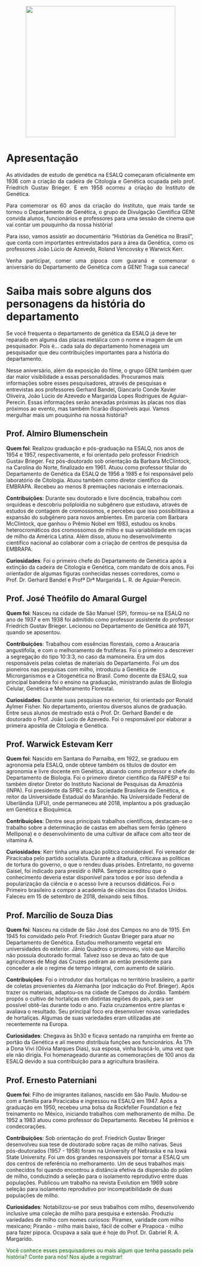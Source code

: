 <center>
<figure>
  <img src="../img/portfolio/niver.png" width="400" height="350" class="center">
</figure>
</center>


# Apresentação

<p style = 'text-align: justify;'> As atividades de estudo de genética na ESALQ começaram oficialmente em 1936 com a criação da cadeira de Citologia e Genética ocupada pelo prof. Friedrich Gustav Brieger. E em 1958 ocorreu a criação do Instituto de Genética.  </p>

<p style = 'text-align: justify;' >Para comemorar os 60 anos da criação do Instituto, que mais tarde se tornou o Departamento de Genética, o grupo de Divulgação Científica GENt convida alunos, funcionários e professores para uma sessão de cinema que vai contar um pouquinho da nossa história! </p>

<p style = 'text-align: justify;' >Para isso, vamos assistir ao documentário “Histórias da Genética no Brasil”, que conta com importantes entrevistados para a área da Genética, como os professores João Lúcio de Azevedo, Roland Vencovsky e Warwick Kerr.

<p style = 'text-align: justify;' >Venha participar, comer uma pipoca com guaraná e comemorar o aniversário do Departamento de Genética com a GENt! Traga sua caneca! </p> 


# Saiba mais sobre alguns dos personagens da história do departamento

Se você frequenta o departamento de genética da ESALQ já deve ter reparado em alguma das placas metálica com o nome e imagem de um pesquisador. Pois é... cada sala do departamento homenageia um pesquisador que deu contribuições importantes para a história do departamento.

Nesse aniversário, além da exposição do filme, o grupo GENt também quer dar maior visibilidade a essas personalidades. Procuramos mais informações sobre esses pesquisadores, através de pesquisas e entrevistas aos professores Gerhard Bandel, Giancarlo Conde Xavier Oliveira, João Lúcio de Azevedo e Margarida Lopes Rodrigues de Aguiar-Perecin. Essas informações serão anexadas próximas às placas nos dias próximos ao evento, mas também ficarão disponíveis aqui. Vamos mergulhar mais um pouquinho na nossa história?

## Prof. Almiro Blumenschein

**Quem foi**: Realizou graduação e pós-graduação na ESALQ,  nos anos de 1954 e 1957, respectivamente, e foi orientado pelo professor Friedrich Gustav Brieger. Fez pós-doutorado sob orientação da Barbara McClintock, na Carolina do Norte, finalizado em 1961. Atuou como professor titular do Departamento de Genética da ESALQ de 1956 a 1985 e foi responsável pelo laboratório de Citologia. Atuou também como diretor científico da EMBRAPA. Recebeu ao menos 8 premiações nacionais e internacionais.

**Contribuições**: Durante seu doutorado e livre docência, trabalhou com orquídeas e descobriu poliploidia no subgênero que estudava, através de estudos de contagem de cromossomos, e percebeu que isso possibilitava a expansão do subgênero para novos ambientes. Em parceria com Barbara McClintock, que ganhou o Prêmio Nobel em 1983, estudou os knobs heterocromáticos dos cromossomos de milho e sua variabilidade em raças de milho da América Latina. Além disso, atuou no desenvolvimento científico nacional ao colaborar com a criação de centros de pesquisa da EMBRAPA.

**Curiosidades**: Foi o primeiro chefe do Departamento de Genética após a extinção da cadeira de Citologia e Genética, com mandato de dois anos. Foi orientador de algumas figuras conhecidas nesses corredores, como o Prof. Dr. Gerhard Bandel e  Profª Drª Margarida L. R. de Aguiar-Perecin.  

## Prof. José Theófilo do Amaral Gurgel

**Quem foi**:  Nasceu na cidade de São Manuel (SP), formou-se na ESALQ no ano de 1937 e em 1938 foi admitido como professor assistente do professor Friedrich Gustav Brieger. Lecionou no Departamento de Genética até 1971, quando se aposentou. 

**Contribuições**: Trabalhou com essências florestais, como a Araucaria angustifolia, e com o melhoramento de frutíferas. Foi o primeiro a descrever a segregação do tipo 10:3:3, no caso da mamoneira.  Era um dos responsáveis pelas coletas de materiais do Departamento. Foi um dos pioneiros nas pesquisas com milho, introduziu a Genética de Microrganismos e a Citogenética no Brasil.  Como docente da ESALQ, sua principal bandeira foi o ensino na graduação, ministrando aulas de Biologia Celular, Genética e Melhoramento Florestal.

**Curiosidades**: Durante suas pesquisas no exterior, foi orientado por Ronald Aylmer Fisher. No departamento, orientou diversos alunos de graduação. Entre seus alunos de mestrado está o Prof. Dr. Gerhard Bandel e de doutorado o Prof. João Lucio de Azevedo. Foi o responsável por elaborar a primeira apostila de Citologia e Genética.

## Prof. Warwick Estevam Kerr

**Quem foi**: Nascido em Santana do Parnaíba, em 1922, se graduou em agronomia pela ESALQ, onde obteve também os títulos de doutor em agronomia e livre docente em Genética, atuando como professor e chefe do Departamento de Biologia. Foi o primeiro diretor científico da FAPESP e foi também diretor Diretor do Instituto Nacional de Pesquisas da Amazônia (INPA). Foi presidente da SPBC e da Sociedade Brasileira de Genética, e reitor da Universidade Estadual do Maranhão. Na Universidade Federal de Uberlândia (UFU), onde permaneceu até 2018, implantou a pós graduação em Genética e Bioquímica.

**Contribuições**: Dentre seus principais trabalhos científicos, destacam-se o trabalho sobre a determinação de castas em abelhas sem ferrão (gênero Mellipona) e o desenvolvimento de uma cultivar de alface com alto teor de vitamina A. 

**Curiosidades**: Kerr tinha uma atuação política considerável. Foi vereador de Piracicaba pelo partido socialista. Durante a ditadura, criticava as políticas de tortura do governo, o que o rendeu duas prisões. Entretanto, no governo Gaisel, foi indicado para presidir o INPA. Sempre acreditou que o conhecimento deveria estar disponível para todos e por isso defendia a popularização da ciência e o acesso livre a recursos didáticos. Foi o Primeiro brasileiro a compor a academia de ciências dos Estados Unidos. Faleceu em 15 de setembro de 2018, deixando seis filhos. 

## Prof. Marcílio de Souza Dias

**Quem foi**: Nasceu na cidade de São José dos Campos no ano de 1915. Em 1945 foi convidado pelo Prof. Friedrich Gustav Brieger para atuar no Departamento de Genética. Estudou melhoramento vegetal em universidades do exterior. Jânio Quadros o promoveu, visto que Marcílio não possuía doutorado formal. Talvez isso se deva ao fato de que agricultores de Mogi das Cruzes pediram ao então presidente para conceder a ele o regime de tempo integral, com aumento de salário. 

**Contribuições**: Foi o introdutor das hortaliças no território brasileiro, a partir de coletas provenientes da Alemanha (por indicação do Prof. Brieger). Após trazer os materiais, adaptou-os na cidade de Campos do Jordão. Também propôs o cultivo de hortaliças em distintas regiões do país, para ser possível obtê-las durante todo o ano. Fazia cruzamentos entre plantas e avaliava o resultado. Seu principal foco era desenvolver novas variedades de hortaliças. Algumas de suas variedades eram utilizadas até recentemente na Europa. 

**Curiosidades**: Chegava às 5h30 e ficava sentado na rampinha em frente ao portão da Genética e alí mesmo distribuía funções aos funcionários. Às 17h a Dona Vivi (Olívia Marques Dias), sua esposa, vinha buscá-lo, uma vez que ele não dirigia. Foi homenageado durante as comemorações de 100 anos da ESALQ devido a sua contribuição para a agricultura brasileira. 

## Prof. Ernesto Paterniani

**Quem foi**: Filho de imigrantes italianos, nascido em São Paulo. Mudou-se com a família para Piracicaba e ingressou na ESALQ em 1947. Após a graduação em 1950, recebeu uma bolsa da Rockfeller Foundation e fez treinamento no México, iniciando trabalhos com melhoramento de milho. De 1952 a 1983 atuou como professor do Departamento.  Recebeu 14 prêmios e condecorações.

**Contribuições**: Sob orientação do prof. Friedrich Gustav Brieger desenvolveu sua tese de doutorado sobre raças de milho nativas. Seus pós-doutorados (1957 - 1958) foram na University of Nebraska e na Iowa State University. Foi um dos grandes responsáveis por tornar a ESALQ um dos centros de referência no melhoramento. Um de seus trabalhos mais conhecidos foi quando encontrou a distância efetiva da dispersão do pólen de milho, conduzindo a seleção para o isolamento reprodutivo entre duas populações. Publicou um trabalho na revista Evolution em 1969 sobre seleção para isolamento reprodutivo por incompatibilidade de duas populações de milho. 

**Curiosidades**: Notabilizou-se por seus trabalhos com milho, desenvolvendo inclusive uma coleção de milho para pesquisa e extensão. Produziu variedades de milho com nomes curiosos: Piramex, varidade com milho mexicano; Piranão - milho mais baixo, fácil de colher e Pirapoca - milho para fazer pipoca. Ocupava a sala que é hoje do Prof. Dr. Gabriel R. A. Margarido. 

<font color="darkgreen">Você conhece esses pesquisadores ou mais algum que tenha passado pela história? Conte para nós! Nos ajude a registrar!</font>


